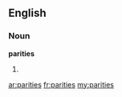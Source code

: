 ==English==

===Noun===
'''parities'''

# {{plural of|[[parity]]}}

[[ar:parities]]
[[fr:parities]]
[[my:parities]]